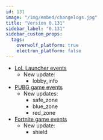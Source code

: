 ```yaml
---
id: 131
image: "/img/embed/changelogs.jpg"
title: "Version 0.131"
sidebar_label: "0.131"
sidebar_custom_props:
  tags:
    overwolf_platform: true
    electron_platform: false
---
```


* [LoL Launcher events](/api/game-data/supported-launchers/league-of-legends)
  * New update:
    * lobby_info
* [PUBG game events](/api/game-data/supported-games/player-unknowns-battlegrounds)
  * New updates:
    * safe_zone
    * blue_zone
    * red_zone
* [Fortnite game events](/api/game-data/supported-games/fortnite)
  * New update:
    * shield
